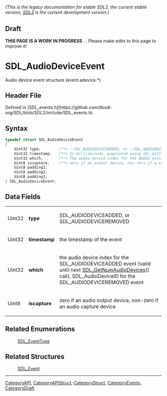 ====== (This is the legacy documentation for stable SDL2, the current stable version; [https://wiki.libsdl.org/SDL3/ SDL3] is the current development version.) ======

== Draft ==

'''THIS PAGE IS A WORK IN PROGRESS''' ... Please make edits to this page to improve it!


<!-- #*^*^*^*^*See https://wiki.libsdl.org/SGStructures for details on editing this page*^*^*^*^* -->
= SDL_AudioDeviceEvent =

Audio device event structure (event.adevice.*)

== Header File ==

Defined in [SDL_events.h](https://github.com/libsdl-org/SDL/blob/SDL2/include/SDL_events.h)

== Syntax ==

<syntaxhighlight lang='c'>
typedef struct SDL_AudioDeviceEvent
{
    Uint32 type;        /**< ::SDL_AUDIODEVICEADDED, or ::SDL_AUDIODEVICEREMOVED */
    Uint32 timestamp;   /**< In milliseconds, populated using SDL_GetTicks() */
    Uint32 which;       /**< The audio device index for the ADDED event (valid until next SDL_GetNumAudioDevices() call), SDL_AudioDeviceID for the REMOVED event */
    Uint8 iscapture;    /**< zero if an output device, non-zero if a capture device. */
    Uint8 padding1;
    Uint8 padding2;
    Uint8 padding3;
} SDL_AudioDeviceEvent;</syntaxhighlight>

== Data Fields ==

{|
|Uint32
|'''type'''
|SDL_AUDIODEVICEADDED, or SDL_AUDIODEVICEREMOVED
|-
|Uint32
|'''timestamp'''
|the timestamp of the event
|-
|Uint32
|'''which'''
|the audio device index for the SDL_AUDIODEVICEADDED event (valid until next [[SDL_GetNumAudioDevices]]() call), SDL_AudioDeviceID for the SDL_AUDIODEVICEREMOVED event
|-
|Uint8
|'''iscapture'''
|zero if an audio output device, non-zero if an audio capture device
|}

== Related Enumerations ==

:[[SDL_EventType]]

== Related Structures ==

:[[SDL_Event]]

----
[[CategoryAPI]], [[CategoryAPIStruct]], [[CategoryStruct]], [[CategoryEvents]], [[CategoryDraft]]


